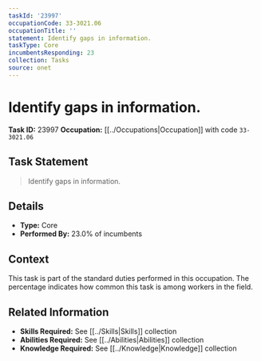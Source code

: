 ```yaml
---
taskId: '23997'
occupationCode: 33-3021.06
occupationTitle: ''
statement: Identify gaps in information.
taskType: Core
incumbentsResponding: 23
collection: Tasks
source: onet
---
```

# Identify gaps in information.

**Task ID:** 23997
**Occupation:** [[../Occupations|Occupation]] with code `33-3021.06`

## Task Statement

> Identify gaps in information.

## Details

- **Type:** Core
- **Performed By:** 23.0% of incumbents

## Context

This task is part of the standard duties performed in this occupation. The percentage indicates how common this task is among workers in the field.

## Related Information

- **Skills Required:** See [[../Skills|Skills]] collection
- **Abilities Required:** See [[../Abilities|Abilities]] collection
- **Knowledge Required:** See [[../Knowledge|Knowledge]] collection
